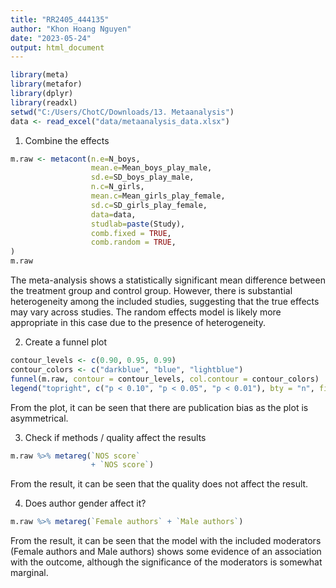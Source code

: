 ```yaml
---
title: "RR2405_444135"
author: "Khon Hoang Nguyen"
date: "2023-05-24"
output: html_document
---
```

```r
library(meta)
library(metafor)
library(dplyr)
library(readxl)
setwd("C:/Users/ChotC/Downloads/13. Metaanalysis")
data <- read_excel("data/metaanalysis_data.xlsx")
```

1) Combine the effects
```r
m.raw <- metacont(n.e=N_boys,
                  mean.e=Mean_boys_play_male,
                  sd.e=SD_boys_play_male,
                  n.c=N_girls,
                  mean.c=Mean_girls_play_female,
                  sd.c=SD_girls_play_female,
                  data=data,
                  studlab=paste(Study),
                  comb.fixed = TRUE,
                  comb.random = TRUE,
)
m.raw
```
The meta-analysis shows a statistically significant mean difference between the treatment group and control group. However, there is substantial heterogeneity among the included studies, suggesting that the true effects may vary across studies. The random effects model is likely more appropriate in this case due to the presence of heterogeneity.

2) Create a funnel plot
```r
contour_levels <- c(0.90, 0.95, 0.99)
contour_colors <- c("darkblue", "blue", "lightblue")
funnel(m.raw, contour = contour_levels, col.contour = contour_colors)
legend("topright", c("p < 0.10", "p < 0.05", "p < 0.01"), bty = "n", fill = contour_colors)
```

From the plot, it can be seen that there are publication bias as the plot is asymmetrical.

3) Check if methods / quality affect the results
```r
m.raw %>% metareg(`NOS score`
                  + `NOS score`)
```
From the result, it can be seen that the quality does not affect the result.

4) Does author gender affect it?

```r
m.raw %>% metareg(`Female authors` + `Male authors`)
```

From the result, it can be seen that the model with the included moderators (Female authors and Male authors) shows some evidence of an association with the outcome, although the significance of the moderators is somewhat marginal.